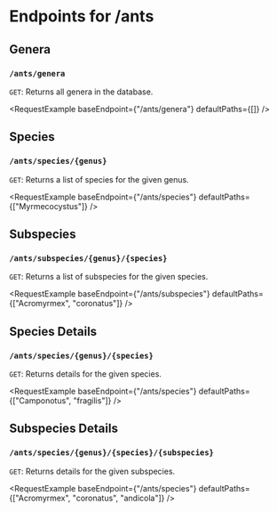 
# Endpoints for /ants

## Genera
### `/ants/genera`
`GET`: Returns all genera in the database.

<RequestExample
    baseEndpoint={"/ants/genera"}
    defaultPaths={[]}
/>


## Species
### `/ants/species/{genus}`
`GET`: Returns a list of species for the given genus.

<RequestExample
    baseEndpoint={"/ants/species"}
    defaultPaths={["Myrmecocystus"]}
/>


## Subspecies
### `/ants/subspecies/{genus}/{species}`
`GET`: Returns a list of subspecies for the given species.

<RequestExample
    baseEndpoint={"/ants/subspecies"}
    defaultPaths={["Acromyrmex", "coronatus"]}
/>


## Species Details
### `/ants/species/{genus}/{species}`
`GET`: Returns details for the given species.

<RequestExample
    baseEndpoint={"/ants/species"}
    defaultPaths={["Camponotus", "fragilis"]}
/>


## Subspecies Details
### `/ants/species/{genus}/{species}/{subspecies}`
`GET`: Returns details for the given subspecies.

<RequestExample
    baseEndpoint={"/ants/species"}
    defaultPaths={["Acromyrmex", "coronatus", "andicola"]}
/>
